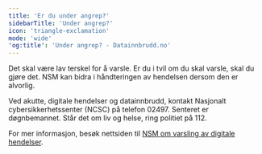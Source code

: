 ```yaml
---
title: 'Er du under angrep?'
sidebarTitle: 'Under angrep?'
icon: 'triangle-exclamation'
mode: 'wide'
'og:title': 'Under angrep? - Datainnbrudd.no'
---
```


Det skal være lav terskel for å varsle. Er du i tvil om du skal varsle, skal du gjøre det. NSM kan bidra i håndteringen av hendelsen dersom den er alvorlig. 

Ved akutte, digitale hendelser og datainnbrudd, kontakt Nasjonalt cybersikkerhetssenter (NCSC) på telefon 02497. Senteret er døgnbemannet. Står det om liv og helse, ring politiet på 112.

For mer informasjon, besøk nettsiden til [NSM om varsling av digitale hendelser](https://nsm.no/varsle-nsm/varsle-uonskede-hendelser-etter-sikkerhetsloven).